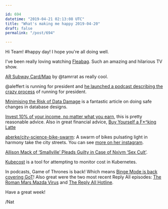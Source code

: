 ```yaml
---

id: 694
datetime: "2019-04-21 02:13:08 UTC"
title: "What's making me happy 2019-04-20"
draft: false
permalink: "/post/694"

---
```


Hi Team\! #happy day\! I hope you're all doing well.

I've been really loving watching [Fleabag](https://en.wikipedia.org/wiki/Fleabag). Such an amazing and hilarious TV show.

[AR Subway Card/Map](https://www.tamrat.co/ar-subway-card-map/) by @tamrrat as really cool.

@aleffert is running for president and [he launched a podcast describing the crazy process](https://akivaforthepeople.com/podcast) of running for president.

[Minimising the Risk of Data Damage](https://benjiweber.co.uk/blog/2015/03/21/minimising-the-risk-of-data-damage/) is a fantastic article on doing safe changes in database designs.

[Invest 10% of your income, no matter what you earn](https://www.cnbc.com/2019/04/17/sallie-krawcheck-invest-10percent-of-your-income-no-matter-what-you-earn.html), this is pretty reasonable advice. Also in great financial advice, [Buy Yourself a F\*^king Latte](https://ritholtz.com/2019/04/buy-yourself-a-fking-latte/)

[aberke/city-science-bike-swarm](https://github.com/aberke/city-science-bike-swarm): A swarm of bikes pulsating light in harmony take the city streets. You can see [more on her instagram](https://www.instagram.com/p/BwNhO_lnBm-/).

[Allison Mack of ‘Smallville’ Pleads Guilty in Case of Nxivm ‘Sex Cult’](https://www.nytimes.com/2019/04/08/nyregion/nxivm-allison-mack.html). 

[Kubecost](https://medium.com/kubecost/introducing-kubecost-a-better-approach-to-kubernetes-cost-monitoring-b5450c3ae940?source=ifttt--------------1) is a tool for attempting to monitor cost in Kubernetes.

In podcasts, Game of Thrones is back\! Which means [Binge Mode is back covering GoT](https://www.theringer.com/binge-mode/2019/4/18/18485478/game-of-thrones-s8e1-winterfell)\! Also great were the two most recent Reply All episodes: [The Roman Mars Mazda Virus](https://gimletmedia.com/shows/reply-all/brh8jm/140-the-roman-mars-mazda-virus) and [The Reply All Hotline](https://gimletmedia.com/shows/reply-all/5whgo2/139-the-reply-all-hotline). 

Have a great week\!

/Nat
